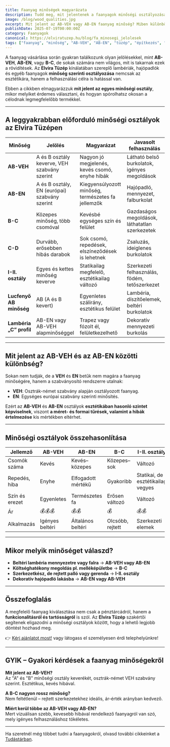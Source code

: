 ```yaml
---
title: Faanyag minőségek magyarázata
description: Tudd meg, mit jelentenek a faanyagok minőségi osztályozásai – AB-VEH, AB-EN, B-C stb. Teljes útmutató a tudatos választáshoz az Elvira Tüzéptől.
image: /blog/wood_qualities.jpg
excerpt: Mit jelent az AB-VEH vagy AB-EN faanyag minőség? Miben különböznek, és mikor melyiket érdemes választani? Teljes útmutató az Elvira Tüzépen kapható faanyagok minőségeiről.
publishDate: 2025-07-19T00:00:00Z
category: Faanyagok
canonical: https://elviratuzep.hu/blog/fa_minosegi_jelolesek
tags: ["faanyag", "minőség", "AB-VEH", "AB-EN", "tüzép", "építkezés", "lambéria", "hajópadló"]
---
```


A faanyag vásárlása során gyakran találkozunk olyan jelölésekkel, mint **AB-VEH**, **AB-EN**, vagy **B-C**, de sokak számára nem világos, mit is takarnak ezek a rövidítések. Az **Elvira Tüzép** kínálatában szereplő lambériák, hajópadlók és egyéb faanyagok **minőség szerinti osztályozása** nemcsak az esztétikára, hanem a felhasználási célra is hatással van.

Ebben a cikkben elmagyarázzuk **mit jelent az egyes minőségi osztály**, mikor melyiket érdemes választani, és hogyan spórolhatsz okosan a célodnak legmegfelelőbb termékkel.

---

## A leggyakrabban előforduló minőségi osztályok az Elvira Tüzépen

| Minőség | Jelölés | Magyarázat | Javasolt felhasználás |
|--------|---------|------------|------------------------|
| **AB-VEH** | A és B osztály keverve, VEH szabvány szerint | Nagyon jó megjelenés, kevés csomó, enyhe hibák | Látható belső burkolatok, igényes megoldások |
| **AB-EN** | A és B osztály, EN (európai) szabvány szerint | Kiegyensúlyozott minőség, természetes fa jellemzők | Hajópadló, mennyezet, falburkolat |
| **B-C** | Közepes minőség, több csomóval | Kevésbé egységes szín és felület | Gazdaságos megoldások, láthatatlan szerkezetek |
| **C-D** | Durvább, erősebben hibás darabok | Sok csomó, repedések, elszíneződések is lehetnek | Zsaluzás, ideiglenes burkolatok |
| **I-II. osztály** | Egyes és kettes minőség keverve | Statikailag megfelelő, esztétikailag változó | Szerkezeti felhasználás, födém, tetőszerkezet |
| **Lucfenyő AB minőség** | AB (A és B kevert) | Egyenletes szálirány, esztétikus felület | Lambéria, díszítőelemek, beltéri burkolatok |
| **Lambéria „C” profil** | AB-EN vagy AB-VEH alapminőséggel | Trapez vagy fózolt él, felületkezelhető | Dekoratív mennyezeti burkolás |

---

## Mit jelent az AB-VEH és az AB-EN közötti különbség?

Sokan nem tudják, de a **VEH** és **EN** betűk nem magára a faanyag minőségére, hanem a szabványosító rendszerre utalnak:

- **VEH**: Osztrák-német szabvány alapján osztályozott faanyag.
- **EN**: Egységes európai szabvány szerinti minősítés.

Ezért az **AB-VEH** és **AB-EN** osztályok **esztétikában hasonló szintet képviselnek**, viszont **a méret- és formai tűrések, valamint a hibák értelmezése** kis mértékben eltérhet.

---

## Minőségi osztályok összehasonlítása

| Jellemző | AB-VEH | AB-EN | B-C | I-II. osztály |
|----------|--------|--------|------|----------------|
| Csomók száma | Kevés | Kevés–közepes | Közepes–sok | Változó |
| Repedés, hiba | Enyhe | Elfogadott mértékű | Gyakoribb | Statikai, de esztétikailag vegyes |
| Szín és erezet | Egyenletes | Természetes fa | Erősen változó | Változó |
| Ár | 💰💰💰 | 💰💰 | 💰 | 💰💰 |
| Alkalmazás | Igényes beltéri | Általános beltéri | Olcsóbb, rejtett | Szerkezeti elemek |

---

## Mikor melyik minőséget válaszd?

- **Beltéri lambéria mennyezetre vagy falra** → **AB-VEH vagy AB-EN**
- **Költséghatékony megoldás pl. melléképületbe** → **B-C**
- **Szerkezetkész, de rejtett palló vagy gerenda** → **I-II. osztály**
- **Dekoratív hajópadló lakásba** → **AB-EN vagy AB-VEH**

---

## Összefoglalás

A megfelelő faanyag kiválasztása nem csak a pénztárcádról, hanem a **funkcionalitásról és tartósságról** is szól. Az **Elvira Tüzép** szakértői segítenek eligazodni a minőségi osztályok között, hogy a lehető legjobb döntést hozhasd meg.

👉 [Kérj ajánlatot most!](/kapcsolat) vagy látogass el személyesen érdi telephelyünkre!

---

## GYIK – Gyakori kérdések a faanyag minőségekről

**Mit jelent az AB-VEH?**  
Az "A" és "B" minőségi osztály keverékét, osztrák-német VEH szabvány szerint. Esztétikus, kevés hibával.

**A B-C nagyon rossz minőség?**  
Nem feltétlenül – rejtett szerkezetekhez ideális, ár-érték arányban kedvező.

**Miért kerül többe az AB-VEH vagy AB-EN?**  
Mert vizuálisan szebb, kevesebb hibával rendelkező faanyagról van szó, mely igényes felhasználáshoz tökéletes.

---

Ha szeretnél még többet tudni a faanyagokról, olvasd további cikkeinket a [Tudástárban](/tudastar).

